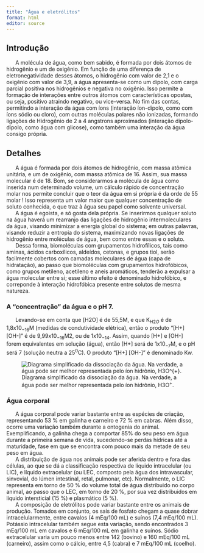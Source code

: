 ```yaml
---
title: "Água e eletrólitos"
format: html
editor: source
---
```


```{=html}
<script async src="https://www.googletagmanager.com/gtag/js?id=G-S1L73VGCG5"></script>
```
```{=html}
<script>
  window.dataLayer = window.dataLayer || [];
  function gtag(){dataLayer.push(arguments);}
  gtag('js', new Date());

  gtag('config', 'G-S1L73VGCG5');
</script>
```


## Introdução

|       A molécula de água, como bem sabido, é formada por dois átomos de hidrogênio e um de oxigênio. Em função de uma diferença de eletronegatividade desses átomos, o hidrogênio com valor de 2,1 e o oxigênio com valor de 3,9, a água apresenta-se como um dipolo, com carga parcial positiva nos hidrogênios e negativa no oxigênio. Isso permite a formação de interações entre outros átomos com características opostas, ou seja, positivo atraindo negativo, ou vice-versa. No fim das contas, permitindo a interação da água com íons (interação íon-dipolo, como com íons sódio ou cloro), com outras moléculas polares não ionizadas, formando ligações de Hidrogênio de 2 a 4 angstrons aproximados (interação dipolo-dipolo, como água com glicose), como também uma interação da água consigo própria.


## Detalhes

|       A água é formada por dois átomos de hidrogênio, com massa atômica unitária, e um de oxigênio, com massa atômica de 16. Assim, sua massa molecular é de 18. Bom, se considerarmos a molécula de água como inserida num determinado volume, um cálculo rápido de concentração molar nos permite concluir que o teor da água em si própria é da orde de 55 molar ! Isso representa um valor maior que qualquer concentração de soluto conhecida, o que traz à água seu papel como solvente universal.
|       A água é egoista, e só gosta dela própria. Se inserirmos qualquer soluto na água haverá um rearranjo das ligações de hidrogênio intermoleculares da água, visando minimizar a energia global do sistema; em outras palavras, visando reduzir a entropia do sistema, maximizando novas ligações de hidrogênio entre moléculas de água, bem como entre essas e o soluto.
|       Dessa forma, biomoléculas com grupamentos hidrofílicos, tais como aminas, ácidos carboxílicos, aldeídos, cetonas, e grupos tiol, serão facilmente cobertos com camadas moleculares de água (capa de hidratação), ao passo que biomoléculas com grupamentos hidrofóbicos, como grupos metileno, acetileno e aneis aromáticos, tenderão a expulsar a água molecular entre si; esse último efeito é denominado hidrofóbico, e correponde à interação hidrofóbica presente entre solutos de mesma natureza.

### A “concentração” da água e o pH 7.

|       Levando-se em conta que [H2O] é de 55,5M, e que K$_{H2O}$ é de 1,8x10$_{-16}$M (medidas de condutividade elétrica), então o produto "[H+] [OH-]" é de 9,99x10$_{-16}$M2, ou de 1x10$_{-14}$. Assim, quando [H+] e [OH-] forem equivalentes em solução (água), então [H+] será de 1x10$_{-7}$M, e o pH será 7 (solução neutra a 25$^{0}$C). O produto "[H+] [OH-]" é denominado Kw. 

![Diagrama simplificado da dissociação da água. Na verdade, a água pode ser melhor representada pelo íon hidrônio, H3O$^{+}$.](aguaConc.png){#fig-aguaConc}

### Água corporal

|       A água corporal pode variar bastante entre as espécies de criação, representando 53 % em galinha e carneiro e 72 % em cabras. Além disso, ocorre uma variação também durante a ontogenia do animal. Exemplificando, a galinha chega a comportar 85% do seu peso em água durante a primeira semana de vida, sucedendo-se perdas hídricas até a maturidade, fase em que se encontra com pouco mais da metade de seu peso em água. 

|       A distribuição de água nos animais pode ser aferida dentro e fora das células, ao que se dá a classificação respectiva de líquido intracelular (ou LIC), e líquido extracelular (ou LEC, composto pela água dos intravascular, sinvovial, do lúmen intestinal, retal, pulmonar, etc). Normalmente, o LIC representa em torno de 50 % do volume total de água distribuido no corpo animal, ao passo que o LEC, em torno de 20 %, por sua vez distribuidos em líquido intersticial (15 %) e plasmático (5 %).


|       A composição de eletrólitos pode variar bastante entre os animais de produção. Tomados em conjunto, os sais de fosfato chegam a quase dobrar intracelularmente, entre cavalos (4 mEq/100 mL) e suínos (7,4 mEq/100 mL). Potássio  intracelular também segue esta variação, sendo encontrados 3 mEq/100 mL em cavalos e 6 mEq/100 mL em galinha e suínos. Sódio extracelular varia um pouco menos entre 142 (bovino) e 160 mEq/100 mL (carneiro), assim como o cálcio, entre 4,5 (cabra) e 7 mEq/100 mL (coelho).

